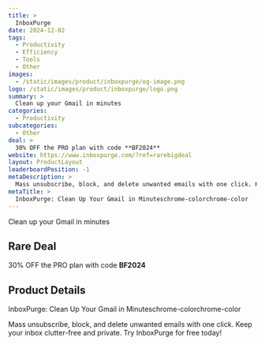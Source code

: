 ```yaml
---
title: >
  InboxPurge
date: 2024-12-02
tags:
  - Productivity
  - Efficiency
  - Tools
  - Other
images:
  - /static/images/product/inboxpurge/og-image.png
logo: /static/images/product/inboxpurge/logo.png
summary: >
  Clean up your Gmail in minutes
categories:
  - Productivity
subcategories:
  - Other
deal: >
  30% OFF the PRO plan with code **BF2024**
website: https://www.inboxpurge.com/?ref=rarebigdeal
layout: ProductLayout
leaderboardPosition: -1
metaDescription: >
  Mass unsubscribe, block, and delete unwanted emails with one click. Keep your inbox clutter-free and private. Try InboxPurge for free today!
metaTitle: >
  InboxPurge: Clean Up Your Gmail in Minuteschrome-colorchrome-color
---
```

Clean up your Gmail in minutes

## Rare Deal

30% OFF the PRO plan with code **BF2024**

## Product Details

InboxPurge: Clean Up Your Gmail in Minuteschrome-colorchrome-color

Mass unsubscribe, block, and delete unwanted emails with one click. Keep your inbox clutter-free and private. Try InboxPurge for free today!
